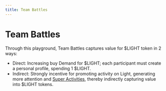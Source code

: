 ```yaml
---
title: Team Battles
---
```


# Team Battles

Through this playground, Team Battles captures value for $LIGHT token in 2 ways:

- Direct: Increasing buy Demand for $LIGHT; each participant must create a personal profile, spending 1 $LIGHT.
- Indirect: Strongly incentive for promoting activity on Light, generating more attention and [Super Activities](/protocol/battle), thereby indirectly capturing value into $LIGHT tokens.
